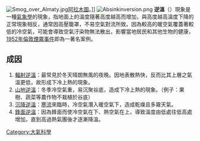 [[File:Smog_over_Almaty.jpg|thumb]][[阿拉木圖|阿拉木圖]]。]]
[[File:Absinkinversion.png|thumb]]
'''逆溫'''（{{lang-en|'''temperature inversion'''}}）現象是一種[[氣象學|氣象學]]的現象，指地面上的溫度隨著高度越高而增加，與高度越高溫度下降的正常現象相反，通常因高壓籠罩，不易空氣對流所致。因為較高的暖空氣覆蓋著較低的冷空氣，可能會導致空氣汙染物無法散出，影響當地居民和其他生物的健康，[[1952年倫敦煙霧事件|1952年倫敦煙霧事件]]即為一著名案例。

==成因==

#[[輻射逆溫|輻射逆溫]]：最常見於冬天晴朗無風的夜晚。因地表散熱快，反而比其上層之氣溫更低，故形成下冷上熱的現象。
#[[山地逆溫|山地逆溫]]：冬季冷空氣重，易沉聚谷底，造成下冷上熱的現象。（例子：果樹、蔬菜等農作物不栽植於谷底）
#[[沉降逆溫|沉降逆溫]]：[[寒氣流|寒流]]來臨時，冷空氣潛入暖空氣下，造成乾燥且多霧天氣。
#[[鋒面逆溫|鋒面逆溫]]：因為鋒面而使冷空氣在下、熱空氣在上，導致溫度由低處往低高處增加，直到高過熱氣團後才逐漸降溫。
{{Commons|Temperature inversion|逆溫}}

{{metro-stub}}

[[Category:大氣科學|Category:大氣科學]]